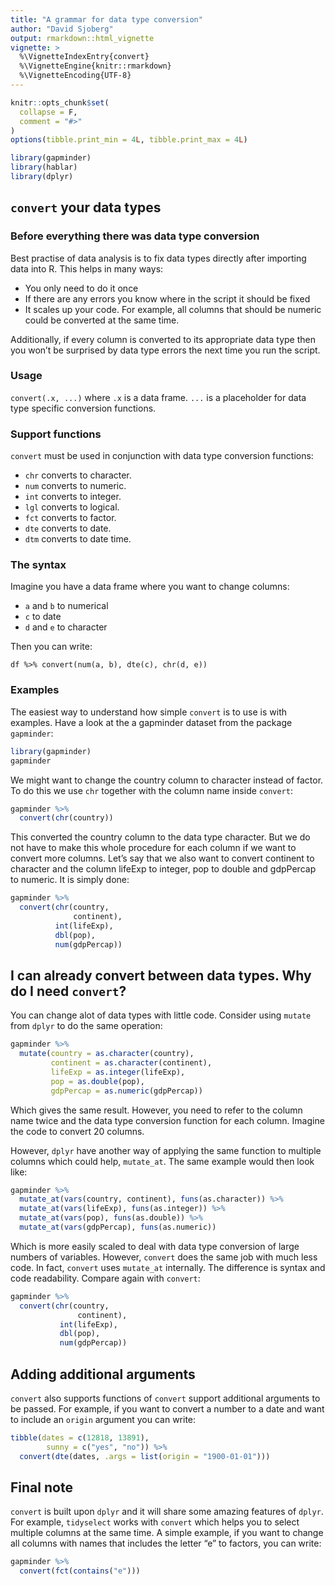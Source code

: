 ```yaml
---
title: "A grammar for data type conversion"
author: "David Sjoberg"
output: rmarkdown::html_vignette
vignette: >
  %\VignetteIndexEntry{convert}
  %\VignetteEngine{knitr::rmarkdown}
  %\VignetteEncoding{UTF-8}
---
```


```r
knitr::opts_chunk$set(
  collapse = F,
  comment = "#>"
)
options(tibble.print_min = 4L, tibble.print_max = 4L)

library(gapminder)
library(hablar)
library(dplyr)
```

## `convert` your data types
### Before everything there was data type conversion
Best practise of data analysis is to fix data types directly after importing data into R. This helps in many ways:

* You only need to do it once
* If there are any errors you know where in the script it should be fixed
* It scales up your code. For example, all columns that should be numeric could be converted at the same time.

Additionally, if every column is converted to its appropriate data type then you won't be surprised  by data type errors the next time you run the script. 

### Usage
`convert(.x, ...)`
where `.x` is a data frame. `...` is a placeholder for data type specific conversion functions.

### Support functions
`convert` must be used in conjunction with data type conversion functions:

* `chr` converts to character.
* `num` converts to numeric.
* `int` converts to integer.
* `lgl` converts to logical.
* `fct` converts to factor.
* `dte` converts to date.
* `dtm` converts to date time.

### The syntax
Imagine you have a data frame where you want to change columns:

- `a` and `b` to numerical
- `c` to date 
- `d` and `e` to character

Then you can write:

`df %>% convert(num(a, b), dte(c), chr(d, e))`

### Examples

The easiest way to understand how simple `convert` is to use is with examples. Have a look at the a gapminder dataset from the package `gapminder`:

```r
library(gapminder)
gapminder

```

We might want to change the country column to character instead of factor. To do this we use `chr` together with the column name inside `convert`:

```r
gapminder %>% 
  convert(chr(country))
```

This converted the country column to the data type character. But we do not have to make this whole procedure for each column if we want to convert more columns. Let's say that we also want to convert continent to character and the column lifeExp to integer, pop to double and gdpPercap to numeric. It is simply done:

```r
gapminder %>% 
  convert(chr(country, 
              continent),
          int(lifeExp),
          dbl(pop),
          num(gdpPercap))
```

## I can already convert between data types. Why do I need `convert`?
You can change alot of data types with little code. Consider using `mutate` from `dplyr` to do the same operation:

```r
gapminder %>%
  mutate(country = as.character(country),
         continent = as.character(continent),
         lifeExp = as.integer(lifeExp),
         pop = as.double(pop),
         gdpPercap = as.numeric(gdpPercap))
```

Which gives the same result. However, you need to refer to the column name twice and the data type conversion function for each column. Imagine the code to convert 20 columns. 

However, `dplyr` have another way of applying the same function to multiple columns which could help, `mutate_at`. The same example would then look like:

```r
gapminder %>% 
  mutate_at(vars(country, continent), funs(as.character)) %>% 
  mutate_at(vars(lifeExp), funs(as.integer)) %>% 
  mutate_at(vars(pop), funs(as.double)) %>% 
  mutate_at(vars(gdpPercap), funs(as.numeric))
```

Which is more easily scaled to deal with data type conversion of large numbers of variables. However, `convert` does the same job with much less code. In fact, `convert` uses `mutate_at` internally. The difference is syntax and code readability. Compare again with `convert`:

```r
gapminder %>% 
  convert(chr(country, 
               continent),
           int(lifeExp),
           dbl(pop),
           num(gdpPercap))
```


## Adding additional arguments
`convert` also supports functions of `convert` support additional arguments to be passed. For example, if you want to convert a number to a date and want to include an `origin` argument you can write:
```r
tibble(dates = c(12818, 13891),
        sunny = c("yes", "no")) %>% 
  convert(dte(dates, .args = list(origin = "1900-01-01")))
```


## Final note
`convert` is built upon `dplyr` and it will share some amazing features of `dplyr`. For example, `tidyselect` works with `convert` which helps you to select multiple columns at the same time. A simple example, if you want to change all columns with names that includes the letter "e" to factors, you can write:

```r
gapminder %>% 
  convert(fct(contains("e")))
```

